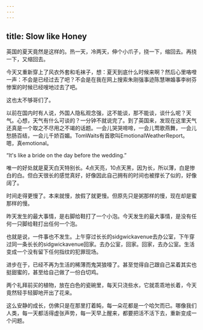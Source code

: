 ```yaml
---
---
---
```

title: Slow like Honey
---




英国的夏天竟然是这样的。热一天，冷两天，伸个小爪子，挠一下，缩回去。再挠一下，又缩回去。

今天又重新穿上了风衣外套和毛袜子，想：夏天到底什么时候来啊？然后心里咯噔一声：不会是已经过去了吧？不会是在我在网上搜索朱刚强事迹陈慧琳婚事李树芬惨案的时候已经嗖地过去了吧。

这也太不够哥们了。

以前在国内时有人说，外国人隐私观念强，这不能谈，那不能谈，谈什么呢？天气。心想，天气有什么可谈的？一分钟不就说完了。到了英国来，发现在这里天气还真是一个取之不尽用之不竭的话题。一会儿哭哭啼啼，一会儿莺歌燕舞，一会儿愁肠百结，一会儿千娇百媚。TomWaits有首歌叫EmotionalWeatherReport。嗯，真emotional。

“It's like a bride on the day before the wedding.”

唯一的好处就是夏天白天特别长。4点天亮，10点天黑，因为长，所以薄，白是惨白的白。但白天很长的感觉真好，好像因此自己拥有的时间也被撑长了似的，好像阔了。

时间走得更慢了。本来就慢，放假了就更慢。但原先只是粥那样的慢，现在却是蜜那样的慢。

昨天发生的最大事情，是右脚给鞋打了一个小泡。今天发生的最大事情，是没有任何一只脚给鞋打出任何一个泡。

也就是说，一件事也不发生。上午穿过长长的sidgwickavenue去办公室，下午穿过同一条长长的sidgwickavenue回家。去办公室，回家。回家，去办公室。生活变成一个没有留下任何指纹的犯罪现场。

进步在于，已经不再为生活的稀薄而鬼哭狼嚎了。甚至觉得自己跟自己呆着其实也挺甜蜜的，甚至给自己做了一份白切鸡。

两个礼拜前买的植物，放在白色的瓷碗里，每天只浇些水，它就乖乖地长着，今天竟然轻手轻脚地开出了花来。

这么安静的成长，仿佛只是在那里打着盹，每一朵花都是一个哈欠而已。哪像我们人类，每一天都活得虚张声势，每一天早上醒来，都要把活不活下去，重新变成一个问题。